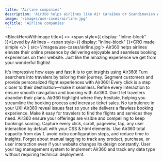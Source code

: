 ```yaml
---
title: 'Airline companies'
description: 'Air360 helps airlines like Air Caraibes or Scandinavian Airlines elevate their online presence by delivering personalized, seamless booking experiences tailored to each traveler’s unique preferences. By pinpointing areas where users face difficulties, from flight selection to checkout, Air360 ensures that every potential bottleneck is smoothed over, increasing booking conversions and customer loyalty.'
image: '/images/use-cases/airline.jpg'
ogTitle: 'Airline companies'
---
```


<BlockHeroWithImage title={
    <>
      <span style={{ display: "inline-block" }}>Loved by Airlines –</span> <span style={{ display: "inline-block" }}>CRO made simple</span>
    </>
  } src='/images/use-cases/airline.jpg'>
  Air360 helps airlines elevate their online presence by delivering enjoyable and seamless booking experiences on their website. Just like the amazing experience we get from your wonderful flights! 
</BlockHeroWithImage>

<ShowcaseLogos>
  <SAS />
  <Aircaraibes />
</ShowcaseLogos>

<BlockTestimonial name='Aircaribes' src='/logo-brand/air-caraibes.svg'>
  It's impressive how easy and fast it is to get insights using Air360!
</BlockTestimonial>

<SlideFeature title='How does Air360 help airlines?'>
  <Slide title='Create experiences that convert' src='/images/use-cases/slides/slide1.svg' shadow={false}>
    Turn searchers into travelers by tailoring their journey. Segment customers and provide personalized flight experiences with Air360!
  </Slide>
  <Slide title='The best possible version of every page' src='/images/use-cases/slides/slide2.svg' shadow={false}>
    Every click is a step closer to their destination—make it seamless. Refine every interaction to ensure smooth navigation and booking with Air360.
  </Slide>
  <Slide title='Simplify the booking experience' src='/images/use-cases/slides/slide3.svg' shadow={false}>
    Don’t let travelers abandon their plans. Air360 highlight where they hesitate, helping you streamline the booking process and increase ticket sales.
  </Slide>
  <Slide title='Keep your site running smoothly' src='/images/use-cases/slides/slide4.svg' shadow={false}>
    No turbulence in your UX! Air360 reveal issues fast so your site delivers a flawless booking experience.
  </Slide>
  <Slide title='Keep your customers happy' src='/images/use-cases/slides/slide5.svg' shadow={false}>
    Make it easy for travelers to find the flights and services they need. Air360 ensure your offerings are visible and compelling to keep bookings soaring.
  </Slide>
</SlideFeature>

<GalleryBlocks title='Like Time Travel–But Easier!'>
  <Block title='Auto-Tracking' icon='robot-astromech' color='orange'>
    Capture every click, scroll, pageview, tap, any user interaction by default with your CSS & html elements.
  </Block>
  <Block title='Plug and Play' icon='bolt' color='purple'>
    Use Air360 total capacity from day 1, avoid extra configuration steps, and reduce time to insights.
  </Block>
  <Block title='Tagless' icon='tag' color='orange'>
    Forget about manual tagging to track any product, purchase, or user interaction even if your website changes its design constantly.
  </Block>
  <Block title='Codeless' icon='code' color='purple'>
    User your tag management system to implement Air360 and track any data type without requiring technical deployment.
  </Block>
</GalleryBlocks>

<BlockSection lp>
  <LaundryList lang="en" items={['Create experiences that convert', 'The best possible version of every page', 'Simplify the booking experience', 'Keep your site running smoothly', 'Keep your customers happy']} />
</BlockSection>

<BlockFeature title='Everything you need to create the best possible user experience'>
  <Feature name='Auto-tracking' icon='robot-astromech' />
  <Feature name='Custom data collection' icon='database' />
  <Feature name='No-code error detection' icon='message-exclamation' />
  <Feature name='Advanced segments' icon='square-kanban' />
  <Feature name='Funnel analysis' icon='filter-circle-dollar' />
  <Feature name='User journeys' icon='cart-shopping' />
  <Feature name='On-page analysis' icon='user-magnifying-glass' />
  <Feature name='Session replays' icon='clapperboard-play' />
</BlockFeature>

<BlockSection className='mb-15'>
  <IncreaseConversionWrapper />
</BlockSection>
